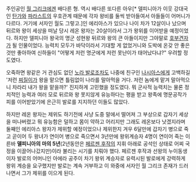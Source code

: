 주인공인 [[월 그리크]]에겐 배다른 형. 역시 배다른 또다른 아우[* 델피니아가 이웃 강대국인 [[탄가]]와 [[파라스트]]의 우호관계 때문에 각자 왕비를 둘씩 받아들여서 아들들이 어머니가 다르다. 거기에 서자인 월도 그렇고.]인 에리아스가 있으나 나이 차가 12살이나 났으며 뒤르와 왕이 세상을 떠날 당시 레온 왕자는 20살이라서 그가 왕위를 이어받을 예정이었다. 하지만 델피니아 왕국의 명군 성현왕 뒤르와 왕의 큰 아들이지만 그야말로 [[호부견자]]가 될 인물이었다. 능력치 모두가 바닥이라서 기대할 게 없었거니와 도박에 온갖 안 좋은 것만 좋아하여 신하들이 "어떻게 저런 명군에게 저런 못난이가 태어났다냐?" 우려할 정도였다. 

오죽하면 왕같은 거 관심도 없던 [[노라 발로]]조차도 나중에 친구인 [[나시아스]]에게 고백하길 '저런 [[찌질이]]가 왕을 맡으면 틀림없이 나라를 말아먹을 거다. 저런 놈에게 맡겨 말아먹으니 차라리 내가 왕을 맡을까?' 진지하게 고민했을 정도였다. 뭐 군사적 능력치는 물론 정치적인 능력과 여러 모로 뒤르와 왕 못지않게 유능하다는 평을 받고 왕족에 명문공작가 피를 이어받았기에 은근히 발로를 지지하던 이들도 많았다.

하지만 레온 왕자는 제위도 하기전에 사냥 도중 말에서 떨어져 그 부상으로 갑자기 세상을 떠나버렸고 뭐 유능함은 덜하고 몸이 약하고 어리지만 그래도 레온보다 낫겠지라며 둘째인 에리아스 왕자가 제위할 예정이었으나 제위한지 겨우 6달만에 갑자기 병으로 죽고 곧이어 두 왕녀가 연이어 병으로 죽으면서 3년만에 왕위계승자 4명이 연이어 죽는 이른바 '''델피니아의 마의 5년'''(2년동안은 [[페르젠 후작]]의 지휘 아래로 공석인 상태로 어찌 국정을 이끌어나갔지만)이라 불리는 시기를 치뤄야 했다. 페르젠 후작과 선왕의 누이동생이자 발로의 어머니인 아에라 공주이 차기 왕위 계승자로 유력시된 발로에게 강력하게 왕위 계승을 요구했지만 발로는 계속 거부하고 이 와중에 서자인 월 그리크 존재가 드러나면서 그가 제위를 이으게 된다.



